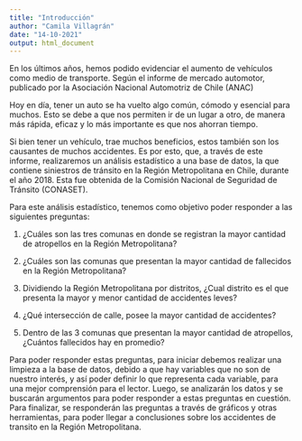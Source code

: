 ```yaml
---
title: "Introducción"
author: "Camila Villagrán"
date: "14-10-2021"
output: html_document
---
```


En los últimos años, hemos podido evidenciar el aumento de vehículos como medio de transporte. 
Según el informe de mercado automotor, publicado por la Asociación Nacional Automotriz de Chile (ANAC)

Hoy en día, tener un auto se ha vuelto algo común, cómodo y esencial para muchos. Esto se debe a que nos permiten ir de un lugar a otro, de manera más rápida, eficaz y lo más importante es que nos ahorran tiempo.

Si bien tener un vehículo, trae muchos beneficios, estos también son los causantes de muchos accidentes. Es por esto, que, a través de este informe, realizaremos un análisis estadístico a una base de datos, la que contiene siniestros de tránsito en la Región Metropolitana en Chile, durante el año 2018. Esta fue obtenida de la Comisión Nacional de Seguridad de Tránsito (CONASET).

Para este análisis estadístico, tenemos como objetivo poder responder a las siguientes preguntas:

1)  ¿Cuáles son las tres comunas en donde se registran la mayor cantidad de atropellos en la Región Metropolitana?

2)  ¿Cuáles son las comunas que presentan la mayor cantidad de fallecidos en la Región Metropolitana?

3)  Dividiendo la Región Metropolitana por distritos, ¿Cual distrito es el que presenta la mayor y menor cantidad de accidentes leves?

4)  ¿Qué intersección de calle, posee la mayor cantidad de accidentes?

5)  Dentro de las 3 comunas que presentan la mayor cantidad de atropellos, ¿Cuántos fallecidos hay en promedio? 

Para poder responder estas preguntas, para iniciar debemos realizar una limpieza a la base de datos, debido a que hay variables que no son de nuestro interés, y así poder definir lo que representa cada variable, para una mejor comprensión para el lector. Luego, se analizarán los datos y se buscarán argumentos para poder responder a estas preguntas en cuestión. Para finalizar, se responderán las preguntas a través de gráficos y otras herramientas, para poder llegar a conclusiones sobre los accidentes de transito en la Región Metropolitana.
